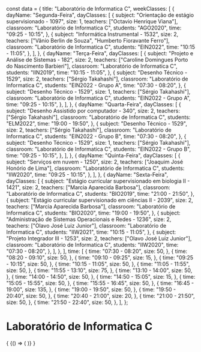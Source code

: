 const data = {
  title: "Laboratório de Informatica C",
  weekClasses: [
    {
      dayName: "Segunda-Feira",
      dayClasses: [
        {
          subject: "Orientação de estágio supervisionado - 1097",
          size: 1,
          teachers: ["Octavio Henrique Viana"],
          classroom: "Laboratório de Informatica C",
          students: "AGO2020",
          time: "09:25 - 10:15",
        },
        {
          subject: "Informática Instrumental - 1532",
          size: 2,
          teachers: ["Vânio Berlin de Souza", "Humberto Fioravante Ferro"],
          classroom: "Laboratório de Informatica C",
          students: "EIN2022",
          time: "10:15 - 11:05",
        },
      ],
    },
    {
      dayName: "Terça-Feira",
      dayClasses: [
        {
          subject: "Projeto e Análise de Sistemas - 182",
          size: 2,
          teachers: ["Caroline Domingues Porto do Nascimento Barbieri"],
          classroom: "Laboratório de Informatica C",
          students: "IIN2019",
          time: "10:15 - 11:05",
        },
        {
          subject: "Desenho Técnico - 1529",
          size: 2,
          teachers: ["Sérgio Takahashi"],
          classroom: "Laboratório de Informatica C",
          students: "EIN2022 - Grupo A",
          time: "07:30 - 08:20",
        },
        {
          subject: "Desenho Técnico - 1529",
          size: 1,
          teachers: ["Sérgio Takahashi"],
          classroom: "Laboratório de Informatica C",
          students: "EIN2022 - Grupo A",
          time: "09:25 - 10:15",
        },
      ],
    },
    {
      dayName: "Quarta-Feira",
      dayClasses: [
        {
          subject: "Desenho Assistido por computador - 340",
          size: 2,
          teachers: ["Sérgio Takahashi"],
          classroom: "Laboratório de Informatica C",
          students: "ELM2022",
          time: "19:00 - 19:50",
        },
        {
          subject: "Desenho Técnico - 1529",
          size: 2,
          teachers: ["Sérgio Takahashi"],
          classroom: "Laboratório de Informatica C",
          students: "EIN2022 - Grupo B",
          time: "07:30 - 08:20",
        },
        {
          subject: "Desenho Técnico - 1529",
          size: 1,
          teachers: ["Sérgio Takahashi"],
          classroom: "Laboratório de Informatica C",
          students: "EIN2022 - Grupo B",
          time: "09:25 - 10:15",
        },
      ],
    },
    {
      dayName: "Quinta-Feira",
      dayClasses: [
        {
          subject: "Serviços em nuvem - 1250",
          size: 2,
          teachers: ["Joaquim José Honório de Lima"],
          classroom: "Laboratório de Informatica C",
          students: "IIW2020",
          time: "09:25 - 10:15",
        },
      ],
    },
    {
      dayName: "Sexta-Feira",
      dayClasses: [
        {
          subject: "Estágio curricular supervisionado em biologia II - 1421",
          size: 2,
          teachers: ["Marcia Aparecida Barbosa"],
          classroom: "Laboratório de Informatica C",
          students: "BIO2019",
          time: "21:00 - 21:50",
        },
        {
          subject: "Estágio curricular supervisionado em ciências II - 2039",
          size: 2,
          teachers: ["Marcia Aparecida Barbosa"],
          classroom: "Laboratório de Informatica C",
          students: "BIO2020",
          time: "19:00 - 19:50",
        },
        {
          subject: "Administração de Sistemas Operacionais e Redes - 1236",
          size: 2,
          teachers: ["Olavo José Luiz Junior"],
          classroom: "Laboratório de Informatica C",
          students: "IIW2021",
          time: "10:15 - 11:05",
        },
        {
          subject: "Projeto Integrador III - 1253",
          size: 2,
          teachers: ["Olavo José Luiz Junior"],
          classroom: "Laboratório de Informatica C",
          students: "IIW2020",
          time: "07:30 - 08:20",
        },
      ],
    },
  ],
  time: [
    {
      time: "07:30 - 08:20",
      size: 50,
    },
    {
      time: "08:20 - 09:10",
      size: 50,
    },
    {
      time: "09:10 - 09:25",
      size: 15,
    },
    {
      time: "09:25 - 10:15",
      size: 50,
    },
    {
      time: "10:15 - 11:05",
      size: 50,
    },
    {
      time: "11:05 - 11:55",
      size: 50,
    },
    {
      time: "11:55 - 13:10",
      size: 75,
    },
    {
      time: "13:10 - 14:00",
      size: 50,
    },
    {
      time: "14:00 - 14:50",
      size: 50,
    },
    {
      time: "14:50 - 15:05",
      size: 15,
    },
    {
      time: "15:05 - 15:55",
      size: 50,
    },
    {
      time: "15:55 - 16:45",
      size: 50,
    },
    {
      time: "16:45 - 19:00",
      size: 135,
    },
    {
      time: "19:00 - 19:50",
      size: 50,
    },
    {
      time: "19:50 - 20:40",
      size: 50,
    },
    {
      time: "20:40 - 21:00",
      size: 20,
    },
    {
      time: "21:00 - 21:50",
      size: 50,
    },
    {
      time: "21:50 - 22:40",
      size: 50,
    },
  ],
};

# Laboratório de Informatica C

<div>
  {
    <BrowserOnly>
      {() => (
        <Grid
          title={data.title}
          weekClasses={data.weekClasses}
          time={data.time}
        />
      )}
    </BrowserOnly>
  }
</div>
